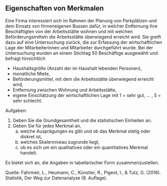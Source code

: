 ## Eigenschaften von Merkmalen

Eine Firma interessiert sich im Rahmen der Planung von Parkplätzen und dem Einsatz von firmeneigenen Bussen dafür, in welcher Entfernung ihre Beschäftigten von der Arbeitsstätte wohnen und mit welchen Beförderungsmitteln die Arbeitsstätte überwiegend erreicht wird. Sie greift dazu auf eine Untersuchung zurück, die zur Erfassung der wirtschaftlichen Lage der Mitarbeiterinnen und Mitarbeiter durchgeführt wurde. Bei der Untersuchung wurden an einem Stichtag 50 Beschäftige ausgewählt und befragt hinsichtlich

- Haushaltsgröße (Anzahl der im Haushalt lebenden Personen),
- monatliche Miete,
- Beförderungsmittel, mit dem die Arbeitsstätte überwiegend erreicht wird,
- Entfernung zwischen Wohnung und Arbeitsstätte,
- eigene Einschätzung der wirtschaftlichen Lage mit 1 = sehr gut, $\dots$ , 5 = sehr schlecht.

Aufgaben: 

1. Geben Sie die Grundgesamtheit und die statistischen Einheiten an.
1. Geben Sie für jedes Merkmal an,
    a) welche Ausprägungen es gibt und ob das Merkmal stetig oder diskret ist,
    a) welches Skalenniveau zugrunde liegt,
    a) ob es sich um ein qualitatives oder ein quantitatives Merkmal handelt.

Es bietet sich an, die Angaben in tabellarischer Form zusammenzustellen.

Quelle: Fahrmeir, L., Heumann, C., Künstler, R., Pigeot, I., & Tutz, G. (2016). Statistik, Der Weg zur Datenanalyse (8. Auflage).

